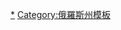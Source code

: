 {{navbox
|name  = 弗拉基米爾州行政區劃
|title = [[弗拉基米尔州]]{{tsl|en|Administrative divisions of Vladimir Oblast|弗拉基米尔州行政区划|行政区划}}
|listclass=hlist
|above = 州府：[[弗拉基米尔 (俄罗斯)|弗拉基米爾]]
|imageleft = [[File:Coat of arms of Vladimiri Oblast.svg|40px|Coat of arms of Vladimir Oblast]]
|image =
|group1=区
|list1=
*[[亚历山德罗夫区]]
*[[戈罗霍韦茨区]]
*[[古西赫鲁斯塔利内区]]
*[[卡梅什科沃区]]
*[[基爾扎奇區]]
*[[科利丘吉诺区]]
*[[科夫罗夫区]]
*[[梅连基区]]
*[[穆罗姆区]]
*[[佩图什基区]]
*[[谢利瓦诺沃区]]
*[[索宾卡区]]
*[[苏多格达区]]
*[[苏兹达尔区]]
*[[維亞茲尼基區]]
*[[尤里耶夫波利斯基区]]
|group2=市
|list2=
*[[亞歷山德羅夫 (弗拉基米爾州)|亞歷山德羅夫]]
*[[戈羅霍韋茨]]
*[[古西赫鲁斯塔利内]]
*[[卡梅什科沃]]
*[[卡拉巴諾沃]]
*[[基爾扎奇]]
*[[科利丘吉諾]]
*[[科斯捷廖沃]]
*[[科夫罗夫]]
*[[庫爾洛沃]]
*[[拉金斯克]]
*[[梅連基]]
*[[穆罗姆]]
*[[佩圖什基]]
*[[波克羅夫]]
*[[拉杜日內 (弗拉基米爾州)|拉杜日內]]
*[[索賓卡]]
*[[斯特魯尼諾]]
*[[蘇多格達]]
*[[苏兹达尔]]
*[[弗拉基米尔 (俄罗斯)|弗拉基米爾]]
*[[維亞茲尼基]]
*[[尤里耶夫-波利斯基]]
|group3=[[市級鎮]]
|list3=
*[[巴拉基列沃]]
*[[戈罗季希 (佩图什基区)|戈罗季希]]
*[[古谢夫斯基 (弗拉基米尔州)|古谢夫斯基]]
*[[红戈尔巴特卡]]
*[[梅列霍沃 (弗拉基米尔州)|梅列霍沃]]
*[[姆斯乔拉]]
*[[尼科洛戈雷]]
*[[斯塔夫罗沃 (索宾卡区)|斯塔夫罗沃]]
*[[沃利金斯基]]
}}<noinclude>[[Category:弗拉基米爾州城市|*]][[Category:俄羅斯州模板]]</noinclude>